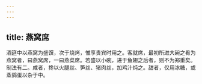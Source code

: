 ```yaml
---
---
---
```

title: 燕窝席
---



酒筵中以燕窝为盛馔，次于烧烤，惟享贵宾时用之。客就席，最初所进大碗之肴为燕窝者，曰燕窝席，一曰燕菜席。若盛以小碗，进于鱼翅之后者，则不为郑重矣。制法有二。咸者，搀以火腿丝、笋丝、猪肉丝，加鸡汁炖之。甜者，仅用冰糖，或蒸鸽蛋以杂于中。
